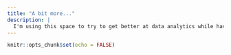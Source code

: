 ```yaml
---
title: "A bit more..."
description: |
  I'm using this space to try to get better at data analytics while having some fun building a blog.
---
```


```r
knitr::opts_chunk$set(echo = FALSE)
```
